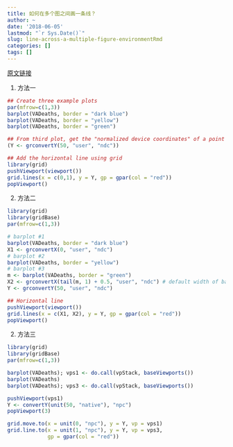 ```yaml
---
title: 如何在多个图之间画一条线？
author: ~
date: '2018-06-05'
lastmod: "`r Sys.Date()`"
slug: line-across-a-multiple-figure-environmentRmd
categories: []
tags: []
---
```


[原文链接](https://stackoverflow.com/questions/9985013/how-do-you-draw-a-line-across-a-multiple-figure-environment-in-r)

1. 方法一


```r
## Create three example plots
par(mfrow=c(1,3))
barplot(VADeaths, border = "dark blue") 
barplot(VADeaths, border = "yellow") 
barplot(VADeaths, border = "green") 

## From third plot, get the "normalized device coordinates" of a point at a height of 50 on the y-axis.
(Y <- grconvertY(50, "user", "ndc"))

## Add the horizontal line using grid
library(grid)
pushViewport(viewport())
grid.lines(x = c(0,1), y = Y, gp = gpar(col = "red"))
popViewport()
```

2. 方法二

```r
library(grid)
library(gridBase)
par(mfrow=c(1,3))

# barplot #1
barplot(VADeaths, border = "dark blue") 
X1 <- grconvertX(0, "user", "ndc")
# barplot #2
barplot(VADeaths, border = "yellow") 
# barplot #3
m <- barplot(VADeaths, border = "green") 
X2 <- grconvertX(tail(m, 1) + 0.5, "user", "ndc") # default width of bars = 1
Y <- grconvertY(50, "user", "ndc")

## Horizontal line
pushViewport(viewport())
grid.lines(x = c(X1, X2), y = Y, gp = gpar(col = "red"))
popViewport()
```


2. 方法三

```r
library(grid)
library(gridBase)
par(mfrow=c(1,3))

barplot(VADeaths); vps1 <- do.call(vpStack, baseViewports())
barplot(VADeaths) 
barplot(VADeaths); vps3 <- do.call(vpStack, baseViewports())

pushViewport(vps1)
Y <- convertY(unit(50, "native"), "npc")
popViewport(3)

grid.move.to(x = unit(0, "npc"), y = Y, vp = vps1)
grid.line.to(x = unit(1, "npc"), y = Y, vp = vps3, 
             gp = gpar(col = "red"))

```


